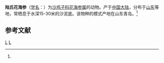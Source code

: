 {{Speciesbox
| taxon = Anthochirus loui
| binomial_authority = (Chang, 1948)<ref name='id12713'>{{cite web| url =http://www.bioinfo.cn/db05/BjdwSpecies.php?action=view&id=12713| title =陆氏花海参| work =《中国动物物种编目数据库》| publisher =中国科学院微生物研究所| author =中国科学院动物研究所| accessdate =2009-04-28| deadurl =yes| archiveurl =https://web.archive.org/web/20160305093801/http://www.bioinfo.cn/db05/BjdwSpecies.php?action=view&id=12713| archivedate =2016-03-05}}</ref>
}}

'''陆氏花海参'''（[[学名|学名]]：{{lang|la|''Anthochirus loui''}}）为[[沙鸡子科|沙鸡子科]][[花海参属|花海参属]]的动物。产于[[中国大陆|中国大陆]]，分布于[[山东|山东]]等地，常栖息于水深15-30米的沙泥底。该物种的模式产地在山东青岛。<ref name='id12713'/>

== 参考文献 ==
{{reflist}}

{{海参小作品}}

{{taxonbar}}
[[Category:_1948年描述的动物|L]]
[[Category:花海参属|L]]